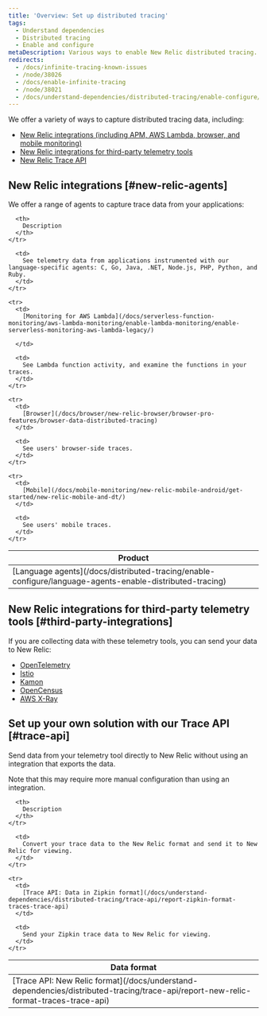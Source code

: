 ```yaml
---
title: 'Overview: Set up distributed tracing'
tags:
  - Understand dependencies
  - Distributed tracing
  - Enable and configure
metaDescription: Various ways to enable New Relic distributed tracing.
redirects:
  - /docs/infinite-tracing-known-issues
  - /node/38026
  - /docs/enable-infinite-tracing
  - /node/38021
  - /docs/understand-dependencies/distributed-tracing/enable-configure/overview-enable-distributed-tracing
---
```


We offer a variety of ways to capture distributed tracing data, including:

* [New Relic integrations (including APM, AWS Lambda, browser, and mobile monitoring)](#new-relic-agents) 
* [New Relic integrations for third-party telemetry tools](#third-party-integrations)
* [New Relic Trace API](#trace-api)

## New Relic integrations [#new-relic-agents]

We offer a range of agents to capture trace data from your applications:

<table>
  <thead>
    <tr>
      <th style={{ width: "250px" }}>
        Product
      </th>

      <th>
        Description
      </th>
    </tr>
  </thead>

  <tbody>
    <tr>
      <td>
        [Language agents](/docs/distributed-tracing/enable-configure/language-agents-enable-distributed-tracing)
      </td>

      <td>
        See telemetry data from applications instrumented with our language-specific agents: C, Go, Java, .NET, Node.js, PHP, Python, and Ruby.
      </td>
    </tr>

    <tr>
      <td>
        [Monitoring for AWS Lambda](/docs/serverless-function-monitoring/aws-lambda-monitoring/enable-lambda-monitoring/enable-serverless-monitoring-aws-lambda-legacy/)
        
      </td>

      <td>
        See Lambda function activity, and examine the functions in your traces.
      </td>
    </tr>

    <tr>
      <td>
        [Browser](/docs/browser/new-relic-browser/browser-pro-features/browser-data-distributed-tracing)
      </td>

      <td>
        See users' browser-side traces.
      </td>
    </tr>

    <tr>
      <td>
        [Mobile](/docs/mobile-monitoring/new-relic-mobile-android/get-started/new-relic-mobile-and-dt/)
      </td>

      <td>
        See users' mobile traces.
      </td>
    </tr>
  </tbody>
</table>

## New Relic integrations for third-party telemetry tools [#third-party-integrations]

If you are collecting data with these telemetry tools, you can send your data to New Relic:

* [OpenTelemetry](/docs/integrations/open-source-telemetry-integrations/opentelemetry/opentelemetry-quick-start/)
* [Istio](/docs/integrations/open-source-telemetry-integrations/open-source-telemetry-integration-list/new-relics-istio-integration)
* [Kamon](/docs/integrations/open-source-telemetry-integrations/open-source-telemetry-integration-list/kamon-reporter)
* [OpenCensus](/docs/integrations/open-source-telemetry-integrations/open-source-telemetry-integration-list/new-relics-opencensus-integration)
* [AWS X-Ray](/docs/integrations/amazon-integrations/aws-integrations-list/aws-x-ray-monitoring-integration)

## Set up your own solution with our Trace API [#trace-api]

Send data from your telemetry tool directly to New Relic without using an integration that exports the data.

<Callout variant="tip">
  Note that this may require more manual configuration than using an integration.
</Callout>

<table>
  <thead>
    <tr>
      <th>
        Data format
      </th>

      <th>
        Description
      </th>
    </tr>
  </thead>

  <tbody>
    <tr>
      <td>
        [Trace API: New Relic format](/docs/understand-dependencies/distributed-tracing/trace-api/report-new-relic-format-traces-trace-api)
      </td>

      <td>
        Convert your trace data to the New Relic format and send it to New Relic for viewing.
      </td>
    </tr>

    <tr>
      <td>
        [Trace API: Data in Zipkin format](/docs/understand-dependencies/distributed-tracing/trace-api/report-zipkin-format-traces-trace-api)
      </td>

      <td>
        Send your Zipkin trace data to New Relic for viewing.
      </td>
    </tr>
  </tbody>
</table>
